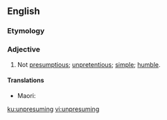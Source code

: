 ==English==

===Etymology===
{{prefix|en|un|presuming}}

===Adjective===
{{en-adj}}
# Not [[presumptious]]; [[unpretentious]]; [[simple]]; [[humble]].

====Translations====
{{trans-top|}}
* Maori: {{t|mi|hūnguengue}}
{{trans-mid}}
{{trans-bottom}}

[[ku:unpresuming]]
[[vi:unpresuming]]